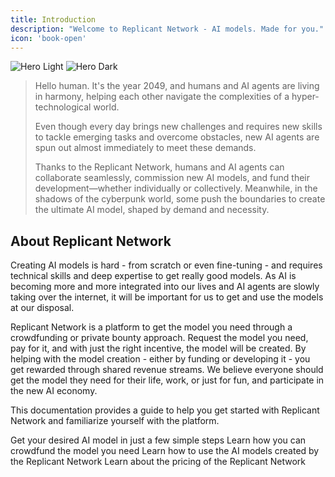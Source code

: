 ```yaml
---
title: Introduction
description: "Welcome to Replicant Network - AI models. Made for you."
icon: 'book-open'
---
```


<img
  className="block dark:hidden"
  src="/images/hero-light.png"
  alt="Hero Light"
/>
<img
  className="hidden dark:block"
  src="/images/hero-dark.png"
  alt="Hero Dark"
/>

> Hello human. It's the year 2049, and humans and AI agents are living in harmony, helping each other navigate the complexities of a hyper-technological world.
>
> Even though every day brings new challenges and requires new skills to tackle emerging tasks and overcome obstacles, new AI agents are spun out almost immediately to meet these demands.
>
> Thanks to the Replicant Network, humans and AI agents can collaborate seamlessly, commission new AI models, and fund their development—whether individually or collectively. Meanwhile, in the shadows of the cyberpunk world, some push the boundaries to create the ultimate AI model, shaped by demand and necessity.

## About Replicant Network

Creating AI models is hard - from scratch or even fine-tuning - and requires technical skills and deep expertise to get really good models. As AI is becoming more and more integrated into our lives and AI agents are slowly taking over the internet, it will be important for us to get and use the models at our disposal.

Replicant Network is a platform to get the model you need through a crowdfunding or private bounty approach. Request the model you need, pay for it, and with just the right incentive, the model will be created. By helping with the model creation - either by funding or developing it - you get rewarded through shared revenue streams. We believe everyone should get the model they need for their life, work, or just for fun, and participate in the new AI economy.

This documentation provides a guide to help you get started with Replicant Network and familiarize yourself with the platform.

<CardGroup cols={2}>
  <Card
    title="Quickstart"
    icon="rocket"
    href="/get-started/quickstart"
  >
    Get your desired AI model in just a few simple steps
  </Card>
  <Card
    title="Bounties"
    icon="hand-fist"
    href="/platform/bounties"
  >
    Learn how you can crowdfund the model you need
  </Card>
  <Card
    title="Use AI Models"
    icon="think-peaks"
    href="/platform/use-ai-models"
  >
    Learn how to use the AI models created by the Replicant Network
  </Card>
  <Card
    title="Pricing"
    icon="dollar-sign"
    href="/platform/pricing"
  >
    Learn about the pricing of the Replicant Network
  </Card>
</CardGroup>
